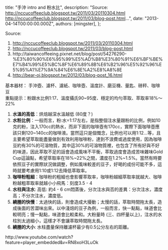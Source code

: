 
  title: "手沖 intro and 粉水比",
  description: "Source: http://nccucoffeeclub.blogspot.tw/2011/03/20110304.html http://nccucoffeeclub.blogspot.tw/2011/03/blog-post.html...",
  date: "2013-04-14T00:00:00.000Z",
  authors: [mingster],
};

<p>Source:</p>
<ol>
<li><a title="http://nccucoffeeclub.blogspot.tw/2011/03/20110304.html" href="http://nccucoffeeclub.blogspot.tw/2011/03/20110304.html">http://nccucoffeeclub.blogspot.tw/2011/03/20110304.html</a></li>
<li><a title="http://nccucoffeeclub.blogspot.tw/2011/03/blog-post.html" href="http://nccucoffeeclub.blogspot.tw/2011/03/blog-post.html">http://nccucoffeeclub.blogspot.tw/2011/03/blog-post.html</a></li>
<li>http://taiwancoffeeing.pixnet.net/blog/post/54276290-%E3%80%90%E6%95%99%E5%AD%B8%E3%80%91%E6%BF%BE%E7%B4%99%E5%BC%8F%E6%89%8B%E6%B2%96%E5%92%96%E5%95%A1%E7%9A%84%E6%8E%A2%E8%A8%8E</li>
<li><a href="http://bear-oj.blogspot.tw/2012/03/blog-post_16.html">http://bear-oj.blogspot.tw/2012/03/blog-post_16.html</a></li>
</ol>
<p>基本器材： 手沖壺、濾杯、濾紙、咖啡壺、溫度計、磨豆機、量匙、磅秤、咖啡豆<br />
重點提示：粉跟水比例1:17、溫度攝氏90~95度、穩定的均勻萃取、萃取率18%～22%</p>
<ol>
<li><strong>水溫的高低</strong>：烘焙越深水溫越低 (80度？)</li>
<li><strong>水粉比例</strong>：一般而言，粉:水=1:17左右，是指整個注水量跟粉的比例，例如10克的粉，注入170cc的熱水，而非下面的咖啡壺有170cc，實際下面咖啡壺應該只剩120~140cc的咖啡液。當然這只是個慨念，比例也可以用1:12…等，且主要希望萃取能盡量做到有效利用咖啡粉，達到不浪費或過度使用，因為咖啡豆約有30%的可溶物質，其中這30%的可溶物質裡，也包含了所有好與不好的味道，因此萃取不足的話會造成風味不平衡，萃取過度會造成苦味雜味Gold Cup這論點，希望萃取率在18%~22%之間，濃度在1.2%~1.5%。當然有時要依照豆子的實際狀況做調整，例如風味較差的豆子，好喝的成份可能不多，這時就要考慮用1:10或1:12去降低萃取率。</li>
<li><strong>咖啡粉粗細</strong>：咖啡粉的粗細也會影響萃取率，咖啡粉越細萃取率就越大、咖啡粉越粗萃取率就越小小飛馬：刻度3.5 - 4</li>
<li><strong>水柱與注水</strong>: 高低: 約4 - 6 cm悶蒸後，分次注水與否的差異：分次注水，濃度高；不分次注水，濃度低。</li>
<li><strong>繞圈的快慢</strong>：太過快的話，則會造成大擾動；太慢的話，萃取時間拖太長，造成後面的苦澀味出來。以中淺焙的豆子為例，一般而言，快一點點，味道會比較明亮；慢一點點，味道會比較柔和。大粉量時 (三、四杯量以上)，注水的水柱別太過細小，這樣才不會讓萃取時間拖太長。</li>
<li><strong>繞圈的大小</strong>: 水柱盡量保持離濾杯最少有0.5公分左右的距離。</li>
</ol>
<p>http://www.youtube.com/watch?feature=player_embedded&amp;v=RN8xoH3LuOk</p>
